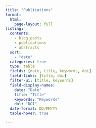 ```yaml
---
title: "Publications"
format: 
  html:
    page-layout: full
listing:
  contents: 
    - blog_posts 
    - publications
    - abstracts
  sort: 
    - "date"
  categories: true
  type: table
  fields: [date, title, keywords, doi]
  field-links: [title, doi]
  filter-ui: [title, keywords]
  field-display-names: 
    date: "Date" 
    title: "Title"
    keywords: "Keywords"
    doi: "DOI"
  date-format: DD/MM/YY
  table-hover: true

---
```


